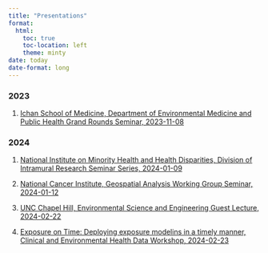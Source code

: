 ```yaml
---
title: "Presentations"
format:
  html:
    toc: true
    toc-location: left
    theme: minty
date: today
date-format: long 
---
```


### 2023

1. [Ichan School of Medicine, Department of Environmental Medicine and Public Health Grand Rounds Seminar, 2023-11-08](presentations/MSSM_GrandRounds/KPM_MSSM.pdf)

### 2024
1. [National Institute on Minority Health and Health Disparities, Division of Intramural Research Seminar Series, 2024-01-09](presentations/nimhd-2024-01-09.pdf)

2. [National Cancer Institute, Geospatial Analysis Working Group Seminar, 2024-01-12](presentations/NCI_GAWG_20240111/NCI_GAWG_20240111.pdf)

3. [UNC Chapel Hill, Environmental Science and Engineering Guest Lecture, 2024-02-22](presentations/20240222_UNC_ESE_Guest_Lecture/20240222_UNC_ESE_Guest_Lecture.html)

4. [Exposure on Time: Deploying exposure modelins in a timely manner, Clinical and Environmental Health Data Workshop, 2024-02-23](presentations/20240223_CEHD_Workshop/20240223_CEHD_Workshop.html)
